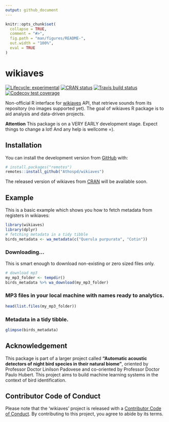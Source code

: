 ```yaml
---
output: github_document
---
```


<!-- README.md is generated from README.Rmd. Please edit that file -->

```r
knitr::opts_chunk$set(
  collapse = TRUE,
  comment = "#>",
  fig.path = "man/figures/README-",
  out.width = "100%",
  eval = TRUE
)
```
# wikiaves

<!-- badges: start -->
[![Lifecycle: experimental](https://img.shields.io/badge/lifecycle-experimental-orange.svg)](https://www.tidyverse.org/lifecycle/#experimental)
[![CRAN status](https://www.r-pkg.org/badges/version/wikiaves)](https://CRAN.R-project.org/package=wikiaves)
[![Travis build status](https://travis-ci.org/Athospd/wikiaves.svg?branch=master)](https://travis-ci.org/Athospd/wikiaves)
[![Codecov test coverage](https://codecov.io/gh/Athospd/wikiaves/branch/master/graph/badge.svg)](https://codecov.io/gh/Athospd/wikiaves?branch=master)
<!-- badges: end -->

Non-official R interface for [wikiaves](wikiaves.com.br) API, that retrieve sounds from its repository (no images supported yet). 
The goal of wikiaves R package is to aid analysis and data-driven projects.

**Attention** This package is on a VERY EARLY development stage. Expect things to change a lot! And any help is wellcome =).

## Installation

You can install the development version from [GitHub](https://github.com/) with:

``` r
# install.packages("remotes")
remotes::install_github("Athospd/wikiaves")
```

The released version of wikiaves from [CRAN](https://CRAN.R-project.org) will be available soon.


## Example

This is a basic example which shows you how to fetch metadata from registers in wikiaves:

```r
library(wikiaves)
library(dplyr)
# fetching metadata in a tidy tibble
birds_metadata <- wa_metadata(c("Querula purpurata", "Cotin"))
```

### Downloading... 

This is smart enough to download non-existing or zero sized files only.

```r
# download mp3
my_mp3_folder <- tempdir()
birds_metadata %>% wa_download(my_mp3_folder)
```

### MP3 files in your local machine with names ready to analytics.

```r
head(list.files(my_mp3_folder))
```

### Metadata in a tidy tibble.

```r
glimpse(birds_metadata)
```

## Acknowledgement

This package is part of a larger project called **"Automatic acoustic detectors of night bird species in their natural biome"**, oriented by Professor Doctor Linilson Padovese and co-oriented by Professor Doctor Paulo Hubert. This project aims to build machine learning systems in the context of bird identification.

## Contributor Code of Conduct

Please note that the 'wikiaves' project is released with a [Contributor Code of Conduct](.github/CODE_OF_CONDUCT.md). By contributing to this project, you agree to abide by its terms.
